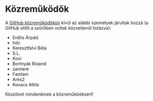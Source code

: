 # Közreműködők

A [GitHub közreműködőkön](https://github.com/hufilter/hufilter-dev/graphs/contributors)
kívül az alábbi személyek járultak hozzá (a GitHub előtt a szűrőben voltak közvetlenül listázva):

* Erdős Árpád.
* hdc
* Keresztfalvi Béla
* S.L.
* Kovi
* Bortnyák Roland
* zamiere
* Famlam
* Ares2
* Kovacs Attila

Köszönet mindenkinek a közreműködésért!
